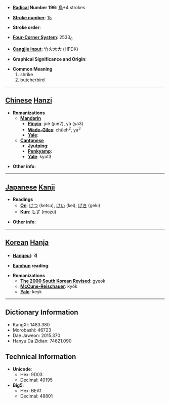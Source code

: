 * '''[[Wiktionary:Chinese radical index| Radical]] Number 196''': [[Wiktionary:Chinese radical index 鳥|鳥]]+4 strokes

* '''[[Wiktionary:Chinese total strokes index|Stroke number]]''': [[Wiktionary:Chinese total strokes index 15|15]]

* '''Stroke order''': 

* '''[[Wiktionary:Chinese four corner index|Four-Corner System]]''': 2533<sub>0</sub>

* '''[[Wiktionary:Chinese Cangjie index|Cangjie input]]''': 竹火木大 (HFDK)

* '''Graphical Significance and Origin''': 

* '''Common Meaning'''
*#shrike
*# butcherbird


----

== [[Chinese]] [[Hanzi]] ==

* '''Romanizations'''
** '''[[Mandarin]]'''
*** '''[[Pinyin]]''': jué (jue2), yǎ (ya3)
*** '''[[Wade-Giles]]''': chüeh<sup>2</sup>, ya<sup>3</sup>
*** '''[[Yale]]''': 
** '''[[Cantonese]]'''
*** '''[[Jyutping]]''':
*** '''[[Penkyamp]]''': 
*** '''[[Yale]]''': kyut3

* '''Other info''': 

----

== [[Japanese]] [[Kanji]] ==

* '''Readings'''
** '''[[On]]''': [[けつ]] (ketsu), [[けい]] (kei), [[げき]] (geki)
** '''[[Kun]]''': [[もず]] (mozu)

* '''Other info''':  

----

== [[Korean]] [[Hanja]] ==

* '''[[Hangeul]]''': 격

* '''[[Eumhun]] reading''': 

* '''Romanizations'''
** '''[[The 2000 South Korean Revised Romanization|The 2000 South Korean Revised]]''': gyeok
** '''[[McCune-Reischauer]]''': kyŏk
** '''[[Yale]]''': keyk

----

== Dictionary Information ==

* KangXi: 1483.380
* Morobashi: 46723
* Dae Jaweon: 2015.370
* Hanyu Da Zidian: 74621.090

== Technical Information ==

* '''Unicode''':
** Hex: 9D03
** Decimal: 40195
* '''Big5''':
** Hex: BEA1
** Decimal: 48801